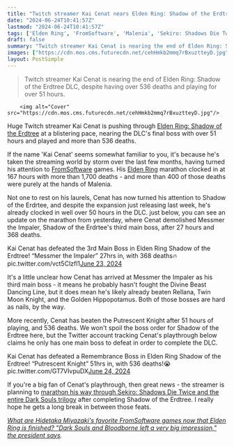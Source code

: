 ```yaml
---
title: "Twitch streamer Kai Cenat nears Elden Ring: Shadow of the Erdtree's final boss after 51 hours and 536 deaths, challenging his legendary run of the base game"
date: "2024-06-24T10:41:57Z"
lastmod: "2024-06-24T10:41:57Z"
tags: ['Elden Ring', 'FromSoftware', 'Malenia', 'Sekiro: Shadows Die Twice', 'Dark Souls', 'Twitch']
draft: false
summary: "Twitch streamer Kai Cenat is nearing the end of Elden Ring: Shadow of the Erdtree DLC, despite having over 536 deaths and playing for over 51 hours."
images: ["https://cdn.mos.cms.futurecdn.net/cehHmkb2mmq7rBxuztteyD.jpg"]
layout: PostSimple
---
```

> Twitch streamer Kai Cenat is nearing the end of Elden Ring: Shadow of the Erdtree DLC, despite having over 536 deaths and playing for over 51 hours.


        <img alt="Cover" src="https://cdn.mos.cms.futurecdn.net/cehHmkb2mmq7rBxuztteyD.jpg"/>
        
Huge Twitch streamer Kai Cenat is pushing through [Elden Ring: Shadow of the Erdtree](https://www.gamesradar.com/games/action/shadow-of-the-erdtree-what-to-do-where-to-go-first/) at a blistering pace, nearing the DLC's final boss with over 51 hours and played and more than 536 deaths.

If the name 'Kai Cenat' seems somewhat familiar to you, it's because he's taken the streaming world by storm over the last few months, having turned his attention to [FromSoftware](https://www.gamesradar.com/tag/fromsoftware/) games. His [Elden Ring](https://www.gamesradar.com/elden-ring-guide/) marathon clocked in at 167 hours with more than 1,700 deaths - and more than 400 of those deaths were purely at the hands of Malenia.

Not one to rest on his laurels, Cenat has now turned his attention to Shadow of the Erdrtee, and despite the expansion just releasing last week, he's already clocked in well over 50 hours in the DLC. just below, you can see an update on the marathon from yesterday, where Cenat demolished Messmer the Impaler, Shadow of the Erdrtee's third main boss, after 27 hours and 368 deaths.

Kai Cenat has defeated the 3rd Main Boss in Elden Ring Shadow of the Erdtree! “Messmer the Impaler” 27hrs in, with 368 deaths🔥 pic.twitter.com/vct5Clzfl1[June 23, 2024](https://twitter.com/Kaimafiaupdates/status/1804687711871373817)

It's a little unclear how Cenat has arrived at Messmer the Impaler as his third main boss - it means he probably hasn't fought the Divine Beast Dancing Line, but it does mean he's likely already beaten Rellana, Twin Moon Knight, and the Golden Hippopotamus. Both of those bosses are hard as nails, by the way.

More recently, Cenat has beaten the Putrescent Knight after 51 hours of playing, and 536 deaths. We won't spoil the boss order for Shadow of the Erdtree here, but the Twitter account tracking Cenat's playthrough below claims he only has one main boss to defeat in order to complete the DLC.

Kai Cenat has defeated a Remembrance Boss in Elden Ring Shadow of the Erdtree! “Putrescent Knight” 51hrs in, with 536 deaths!😭 pic.twitter.com/GT7VIvpuDX[June 24, 2024](https://twitter.com/Kaimafiaupdates/status/1805052153331106274)

If you're a big fan of Cenat's playthrough, then great news - the streamer is planning to [marathon his way through Sekiro: Shadows Die Twice and the entire Dark Souls trilogy](https://www.gamesradar.com/games/dark-souls/after-beating-elden-ring-in-167-hours-with-more-than-1700-deaths-twitch-streamer-kai-cenat-is-turning-his-attention-to-shadow-of-the-erdtree-sekiro-and-the-entire-dark-souls-trilogy/) after completing Shadow of the Erdtree. I really hope he gets a long break in between those feats.

[<em>What are Hidetaka Miyazaki's favorite FromSoftware games now that Elden Ring is finished? "Dark Souls and Bloodborne left a very big impression," the president says</em>](https://www.gamesradar.com/games/action-rpg/what-are-hidetaka-miyazakis-favorite-fromsoftware-games-now-that-elden-ring-is-finished-dark-souls-and-bloodborne-left-a-very-big-impression-the-president-says/)*.*
        